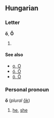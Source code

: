 ==Hungarian==
===Letter===
'''ő''', '''Ő'''

# {{substub}}

====See also====
*[[o|o, O]]
*[[ó|ó, Ó]]
*[[ö|ö, Ö]]

===Personal pronoun===
'''ő''' (''plural'' [[ők]])

# [[he]], [[she]]